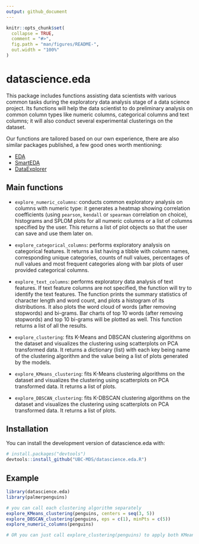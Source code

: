 ```yaml
---
output: github_document
---
```


<!-- README.md is generated from README.Rmd. Please edit that file -->

```r
knitr::opts_chunk$set(
  collapse = TRUE,
  comment = "#>",
  fig.path = "man/figures/README-",
  out.width = "100%"
)
```

# datascience.eda

<!-- badges: start -->
<!-- badges: end -->

This package includes functions assisting data scientists with various common tasks during the exploratory data analysis stage of a data science project. Its functions will help the data scientist to do preliminary analysis on common column types like numeric columns, categorical columns and text columns; it will also conduct several experimental clusterings on the dataset.

Our functions are tailored based on our own experience, there are also similar packages published, a few good ones worth mentioning:

- [EDA](https://cran.r-project.org/web/packages/dlookr/vignettes/EDA.html)
- [SmartEDA](https://cran.r-project.org/web/packages/SmartEDA/vignettes/SmartEDA.html)
- [DataExplorer](https://github.com/boxuancui/DataExplorer)

## Main functions
- `explore_numeric_columns`: conducts common exploratory analysis on columns with numeric type: it generates a heatmap showing correlation coefficients (using `pearson`, `kendall` or `spearman` correlation on choice), histograms and SPLOM plots for all numeric columns or a list of columns specified by the user. This returns a list of plot objects so that the user can save and use them later on.

-   `explore_categorical_columns`: performs exploratory analysis on categorical features. It returns a list having a tibble with column names, corresponding unique categories, counts of null values, percentages of null values and most frequent categories along with bar plots of user provided categorical columns.

- `explore_text_columns`: performs exploratory data analysis of text features. If text feature columns are not specified, the function will try to identify the text features. The function prints the summary statistics of character length and word count, and plots a histogram of its distributions. It also plots the word cloud of words (after removing stopwords) and bi-grams. Bar charts of top 10 words (after removing stopwords) and top 10 bi-grams will be plotted as well. This function returns a list of all the results.

- `explore_clustering`: fits K-Means and DBSCAN clustering algorithms on the dataset and visualizes the clustering using scatterplots on PCA transformed data. It returns a dictionary (list) with each key being name of the clustering algorithm and the value being a list of plots generated by the models.

- `explore_KMeans_clustering`: fits K-Means clustering algorithms on the dataset and visualizes the clustering using scatterplots on PCA transformed data. It returns a list of plots.

- `explore_DBSCAN_clustering`: fits K-DBSCAN clustering algorithms on the dataset and visualizes the clustering using scatterplots on PCA transformed data. It returns a list of plots.


## Installation

You can install the development version of datascience.eda with:

``` r
# install.packages("devtools")
devtools::install_github("UBC-MDS/datascience.eda.R")
```
## Example

```r
library(datascience.eda)
library(palmerpenguins)

# you can call each clustering algorithm separately 
explore_KMeans_clustering(penguins, centers = seq(3, 5))
explore_DBSCAN_clustering(penguins, eps = c(1), minPts = c(5))
explore_numeric_columns(penguins)

# OR you can just call explore_clustering(penguins) to apply both KMeans and DBSCAN at once

```
